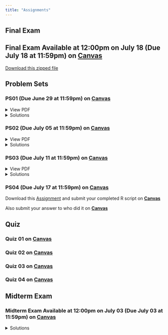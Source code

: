 ```yaml
---
title: "Assignments"
---
```


## Final Exam

## Final Exam Available at 12:00pm on July 18 (Due July 18 at 11:59pm) on [**Canvas**](https://canvas.uoregon.edu/courses/266330/assignments/1875510)


[Download this zipped file](../exams/final.zip)

## Problem Sets

### PS01 (Due June 29 at 11:59pm) on [**Canvas**](https://canvas.uoregon.edu/courses/266330/assignments/1875504){target="_blank"} 

```{=html}
<details>
  <summary>View PDF</summary> 
  <a class="btn btn-primary btn-lg cv-download" href="/documents/problem-sets/ps01/questions.pdf" target="_blank">
    <i class="fa-solid fa-file-arrow-down"></i>&ensp;Download 
  </a>
  <div class="embed-container">
    <iframe src="/documents/problem-sets/ps01/questions.pdf" style="border: 0.5px" height="1000" width="800"></iframe>
  </div>
</details>
```

```{=html}
<details>
  <summary>Solutions</summary> 
  <a class="btn btn-primary btn-lg cv-download" href="/documents/problem-sets/ps01/ps01-answer-key.pdf" target="_blank">
    <i class="fa-solid fa-file-arrow-down"></i>&ensp;Download 
  </a>
  <div class="embed-container">
    <iframe src="/documents/problem-sets/ps01/ps01-answer-key.pdf" style="border: 0.5px" height="1000" width="800"></iframe>
  </div>
</details>
```


### PS02 (Due July 05 at 11:59pm) on [**Canvas**](https://canvas.uoregon.edu/courses/266330/assignments/1875505){target="_blank"} 

```{=html}
<details>
  <summary>View PDF</summary> 
  <a class="btn btn-primary btn-lg cv-download" href="/documents/problem-sets/ps02/questions.pdf" target="_blank">
    <i class="fa-solid fa-file-arrow-down"></i>&ensp;Download 
  </a>
  <div class="embed-container">
    <iframe src="/documents/problem-sets/ps02/questions.pdf" style="border: 0.5px" height="1000" width="800"></iframe>
  </div>
</details>
```

```{=html}
<details>
  <summary>Solutions</summary> 
  <a class="btn btn-primary btn-lg cv-download" href="/documents/problem-sets/ps02/ps02-answer-key.pdf" target="_blank">
    <i class="fa-solid fa-file-arrow-down"></i>&ensp;Download 
  </a>
  <div class="embed-container">
    <iframe src="/documents/problem-sets/ps02/ps02-answer-key.pdf" style="border: 0.5px" height="1000" width="800"></iframe>
  </div>
</details>
```

### PS03 (Due July 11 at 11:59pm) on [**Canvas**](https://canvas.uoregon.edu/courses/266330/assignments/1875506){target="_blank"} 

```{=html}
<details>
  <summary>View PDF</summary> 
  <a class="btn btn-primary btn-lg cv-download" href="/documents/problem-sets/ps03/questions.pdf" target="_blank">
    <i class="fa-solid fa-file-arrow-down"></i>&ensp;Download 
  </a>
  <div class="embed-container">
    <iframe src="/documents/problem-sets/ps03/questions.pdf" style="border: 0.5px" height="1000" width="800"></iframe>
  </div>
</details>
```

```{=html}
<details>
  <summary>Solutions</summary> 
  <a class="btn btn-primary btn-lg cv-download" href="/documents/problem-sets/ps03/ps03-answer-key.pdf" target="_blank">
    <i class="fa-solid fa-file-arrow-down"></i>&ensp;Download 
  </a>
  <div class="embed-container">
    <iframe src="/documents/problem-sets/ps03/ps03-answer-key.pdf" style="border: 0.5px" height="1000" width="800"></iframe>
  </div>
</details>
```

### PS04 (Due July 17 at 11:59pm) on [**Canvas**](https://canvas.uoregon.edu/courses/266330/assignments/1875507)

Download this [Assignment](./ps04/Murder-Mystery.R) and submit your completed R script on [**Canvas**](https://canvas.uoregon.edu/courses/266330/assignments/1875507)

Also submit your answer to who did it on [**Canvas**](https://canvas.uoregon.edu/courses/266330/quizzes/404334)


## Quiz

### Quiz 01 on [**Canvas**](https://canvas.uoregon.edu/courses/266330/quizzes/402820){target="_blank"} 

### Quiz 02 on [**Canvas**](https://canvas.uoregon.edu/courses/266330/quizzes/403029){target="_blank"} 

### Quiz 03 on [**Canvas**](https://canvas.uoregon.edu/courses/266330/quizzes/402832){target="_blank"} 

### Quiz 04 on [**Canvas**](https://canvas.uoregon.edu/courses/266330/quizzes/404333){target="_blank"}

## Midterm Exam 

### Midterm Exam Available at 12:00pm on July 03 (Due July 03 at 11:59pm) on [**Canvas**](https://canvas.uoregon.edu/courses/266330/assignments/1875509){target="_blank"}

```{=html}
<details>
  <summary>Solutions</summary> 
  <a class="btn btn-primary btn-lg cv-download" href="/documents/exams/midterm-solutions.pdf" target="_blank">
    <i class="fa-solid fa-file-arrow-down"></i>&ensp;Download 
  </a>
  <div class="embed-container">
    <iframe src="/documents/exams/midterm-solutions.pdf" style="border: 0.5px" height="1000" width="800"></iframe>
  </div>
</details>
```
